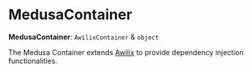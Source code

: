 
# MedusaContainer

 **MedusaContainer**: `AwilixContainer` & `object`

The Medusa Container extends [Awilix](https://github.com/jeffijoe/awilix) to
provide dependency injection functionalities.
